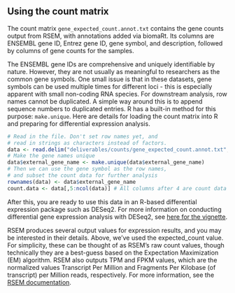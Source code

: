 ## Using the count matrix



The count matrix `gene_expected_count.annot.txt` contains the gene counts output from RSEM, with annotations added via biomaRt. Its columns are ENSEMBL gene ID, Entrez gene ID, gene symbol, and description, followed by columns of gene counts for the samples.

The ENSEMBL gene IDs are comprehensive and uniquely identifiable by nature. However, they are not usually as meaningful to researchers as the common gene symbols. One small issue is that in these datasets, gene symbols can be used multiple times for different loci - this is especially apparent with small non-coding RNA species. For downstream analysis, row names cannot be duplicated. A simple way around this is to append sequence numbers to duplicated entries. R has a built-in method for this purpose: `make.unique`. Here are details for loading the count matrix into R and preparing for differential expression analysis.

```r
# Read in the file. Don't set row names yet, and
# read in strings as characters instead of factors.
data <- read.delim("deliverables/counts/gene_expected_count.annot.txt", row.names = NULL, stringsAsFactors = FALSE)
# Make the gene names unique
data$external_gene_name <- make.unique(data$external_gene_name)
# Then we can use the gene symbol as the row names,
# and subset the count data for further analysis
rownames(data) <- data$external_gene_name
count.data <- data[,5:ncol(data)] # All columns after 4 are count data
```

After this, you are ready to use this data in an R-based differential expression package such as DESeq2. For more information on conducting differential gene expression analysis with DESeq2, see [here for the vignette](http://www.bioconductor.org/packages/release/bioc/vignettes/DESeq2/inst/doc/DESeq2.html).


RSEM produces several output values for expression results, and you may be interested in their details. Above, we've used the expected_count value. For simplicity, these can be thought of as RSEM's raw count values, though technically they are a best-guess based on the Expectation Maximization (EM) algorithm. RSEM also outputs TPM and FPKM values, which are the normalized values Transcript Per Million and Fragments Per Kilobase (of transcript) per Million reads, respectively. For more information, see the [RSEM documentation](http://deweylab.biostat.wisc.edu/rsem/rsem-calculate-expression.html).
